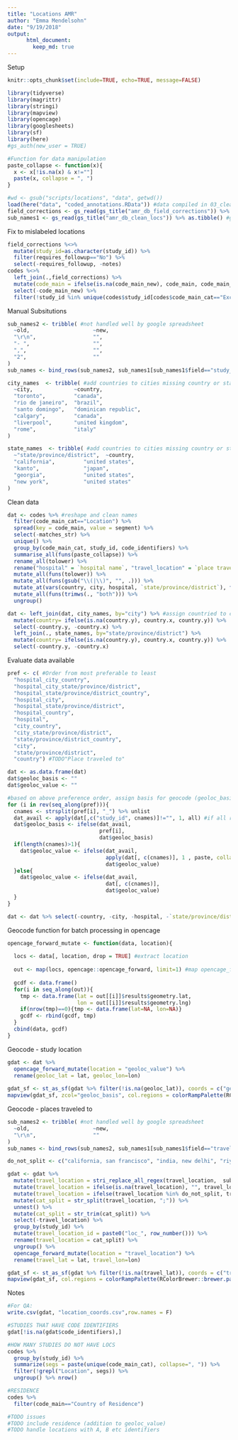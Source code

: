```yaml
---
title: "Locations AMR"
author: "Emma Mendelsohn"
date: "9/19/2018"
output:
      html_document:
        keep_md: true
---
```

Setup
```r
knitr::opts_chunk$set(include=TRUE, echo=TRUE, message=FALSE)

library(tidyverse)
library(magrittr)
library(stringi)
library(mapview)
library(opencage)
library(googlesheets)
library(sf)
library(here)
#gs_auth(new_user = TRUE)

#Function for data manipulation
paste_collapse <- function(x){
  x <- x[!is.na(x) & x!=""]
  paste(x, collapse = ", ")
}

#wd <- gsub("scripts/locations", "data", getwd())
load(here("data", "coded_annotations.RData")) #data compiled in 03_clean_segments.r
field_corrections <- gs_read(gs_title("amr_db_field_corrections")) %>% as.tibble() #google spreadsheet tracking field corrections
sub_names1 <- gs_read(gs_title("amr_db_clean_locs")) %>% as.tibble() #google spreadsheet with field cleanup
```
Fix to mislabeled locations 
```r
field_corrections %<>%
  mutate(study_id=as.character(study_id)) %>%
  filter(requires_followup=="No") %>%
  select(-requires_followup, -notes)
codes %<>%
  left_join(.,field_corrections) %>%
  mutate(code_main = ifelse(is.na(code_main_new), code_main, code_main_new)) %>%
  select(-code_main_new) %>%
  filter(!study_id %in% unique(codes$study_id[codes$code_main_cat=="Exclusion"])) 
```
Manual Subsitutions
```r
sub_names2 <- tribble( #not handled well by google spreadsheet
  ~old,                    ~new,
  "\r\n",                  "",
  "- ",                    "",
  ",",                     "",
  "2",                     ""
)
sub_names <- bind_rows(sub_names2, sub_names1[sub_names1$field=="study_location",]) #combine with google doc

city_names  <- tribble( #add countries to cities missing country or state
  ~city,             ~country,
  "toronto",         "canada",
  "rio de janeiro",  "brazil",
  "santo domingo",   "dominican republic",
  "calgary",         "canada",
  "liverpool",       "united kingdom",
  "rome",            "italy"
)

state_names  <- tribble( #add countries to cities missing country or state
  ~"state/province/district",  ~country,
  "california",         "united states",
  "kanto",              "japan",
  "georgia",            "united states",
  "new york",           "united states"
)

```
Clean data
```r
dat <- codes %>% #reshape and clean names
  filter(code_main_cat=="Location") %>%
  spread(key = code_main, value = segment) %>%
  select(-matches_str) %>%
  unique() %>%
  group_by(code_main_cat, study_id, code_identifiers) %>%
  summarise_all(funs(paste_collapse)) %>%
  rename_all(tolower) %>%
  rename("hospital" = `hospital name`, "travel_location" = `place traveled to`) %>%
  mutate_all(funs(tolower)) %>%
  mutate_all(funs(gsub("\\(|\\)", "", .))) %>%
  mutate_at(vars(country, city, hospital, `state/province/district`), funs(stri_replace_all_regex(.,  sub_names$old, sub_names$new, vectorize_all = FALSE))) %>%
  mutate_all(funs(trimws(., "both"))) %>%
  ungroup() 

dat <- left_join(dat, city_names, by="city") %>% #assign countried to cities and states without countries
  mutate(country= ifelse(is.na(country.y), country.x, country.y)) %>%
  select(-country.y, -country.x) %>%
  left_join(., state_names, by="state/province/district") %>%
  mutate(country= ifelse(is.na(country.y), country.x, country.y)) %>%
  select(-country.y, -country.x) 

```
Evaluate data available
```r
pref <- c( #Order from most preferable to least
  "hospital_city_country",
  "hospital_city_state/province/district",
  "hospital_state/province/district_country",
  "hospital_city",
  "hospital_state/province/district",
  "hospital_country",
  "hospital",
  "city_country", 
  "city_state/province/district", 
  "state/province/district_country", 
  "city", 
  "state/province/district", 
  "country") #TODO"Place traveled to" 

dat <- as.data.frame(dat)
dat$geoloc_basis <- ""
dat$geoloc_value <- ""

#based on above preference order, assign basis for geocode (geoloc_basis) and extract location name (geoloc_value)
for (i in rev(seq_along(pref))){
  cnames <- strsplit(pref[i], "_") %>% unlist
  dat_avail <- apply(dat[,c("study_id", cnames)]!="", 1, all) #if all relevant columns have values
  dat$geoloc_basis <- ifelse(dat_avail, 
                             pref[i], 
                             dat$geoloc_basis)
  if(length(cnames)>1){
    dat$geoloc_value <- ifelse(dat_avail, 
                               apply(dat[, c(cnames)], 1 , paste, collapse = ", "),
                               dat$geoloc_value)
  }else{
    dat$geoloc_value <- ifelse(dat_avail, 
                               dat[, c(cnames)],
                               dat$geoloc_value)
  }
}

dat <- dat %>% select(-country, -city, -hospital, -`state/province/district`)
```

Geocode function for batch processing in opencage
```r
opencage_forward_mutate <- function(data, location){
  
  locs <- data[, location, drop = TRUE] #extract location
  
  out <- map(locs, opencage::opencage_forward, limit=1) #map opencage_forward function to locations
  
  gcdf <- data.frame() 
  for(i in seq_along(out)){
    tmp <- data.frame(lat = out[[i]]$results$geometry.lat,
                      lon = out[[i]]$results$geometry.lng)
    if(nrow(tmp)==0){tmp <- data.frame(lat=NA, lon=NA)}
    gcdf <- rbind(gcdf, tmp)
  }
  cbind(data, gcdf)
}
```
Geocode - study location
```r
gdat <- dat %>%
  opencage_forward_mutate(location = "geoloc_value") %>%
  rename(geoloc_lat = lat, geoloc_lon=lon)
  
gdat_sf <- st_as_sf(gdat %>% filter(!is.na(geoloc_lat)), coords = c("geoloc_lon", "geoloc_lat"), crs = 4326)
mapview(gdat_sf, zcol="geoloc_basis", col.regions = colorRampPalette(RColorBrewer::brewer.pal(9, "Set1")), alpha.regions=1)

```

Geocode - places traveled to
```r
sub_names2 <- tribble( #not handled well by google spreadsheet
  ~old,                    ~new,
  "\r\n",                  ""
)
sub_names <- bind_rows(sub_names2, sub_names1[sub_names1$field=="travel_location",]) #combine with google doc

do_not_split <- c("california, san francisco", "india, new delhi", "riyadh, saudi arabia", "new delhi, india", "mumbai, india", "karachi, pakistan", "cairo, egypt")

gdat <- gdat %>%
  mutate(travel_location = stri_replace_all_regex(travel_location,  sub_names$old, sub_names$new, vectorize_all = FALSE)) %>%
  mutate(travel_location = ifelse(is.na(travel_location), "", travel_location)) %>%
  mutate(travel_location = ifelse(travel_location %in% do_not_split, travel_location, gsub("\\,", "\\;", travel_location))) %>%
  mutate(cat_split = str_split(travel_location, ";")) %>%
  unnest() %>%
  mutate(cat_split = str_trim(cat_split)) %>%
  select(-travel_location) %>%
  group_by(study_id) %>%
  mutate(travel_location_id = paste0("loc_", row_number())) %>%
  rename(travel_location = cat_split) %>%
  ungroup() %>%
  opencage_forward_mutate(location = "travel_location") %>%
  rename(travel_lat = lat, travel_lon=lon)

gdat_sf <- st_as_sf(gdat %>% filter(!is.na(travel_lat)), coords = c("travel_lon", "travel_lat"), crs = 4326)
mapview(gdat_sf, col.regions = colorRampPalette(RColorBrewer::brewer.pal(9, "Set1")), alpha.regions=1)
```

Notes
```r
#For QA:
write.csv(gdat, "location_coords.csv",row.names = F)

#STUDIES THAT HAVE CODE IDENTIFIERS
gdat[!is.na(gdat$code_identifiers),]

#HOW MANY STUDIES DO NOT HAVE LOCS
codes %>% 
  group_by(study_id) %>% 
  summarize(segs = paste(unique(code_main_cat), collapse=", ")) %>%
  filter(!grepl("Location", segs)) %>%
  ungroup() %>% nrow()

#RESIDENCE
codes %>%
  filter(code_main=="Country of Residence")

#TODO issues
#TODO include residence (addition to geoloc_value)
#TODO handle locations with A, B etc identifiers

```
